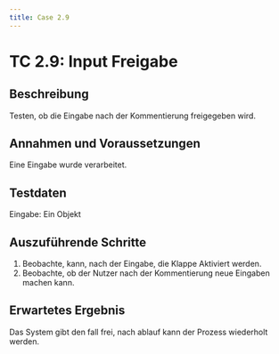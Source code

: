 ```yaml
---
title: Case 2.9
---
```




# TC 2.9: Input Freigabe

## Beschreibung
Testen, ob die Eingabe nach der Kommentierung freigegeben wird.

## Annahmen und Voraussetzungen
Eine Eingabe wurde verarbeitet.

## Testdaten
Eingabe: Ein Objekt

## Auszuführende Schritte
1. Beobachte, kann, nach der Eingabe, die Klappe Aktiviert werden.
2. Beobachte, ob der Nutzer nach der Kommentierung neue Eingaben machen kann.

## Erwartetes Ergebnis
Das System gibt den fall frei, nach ablauf kann der Prozess wiederholt werden.
